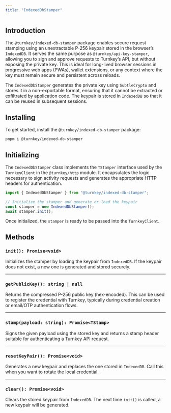 ```yaml
---
title: "IndexedDbStamper"
---
```


## Introduction

The `@turnkey/indexed-db-stamper` package enables secure request stamping using an unextractable P-256 keypair stored in the browser’s `IndexedDB`. It serves the same purpose as `@turnkey/api-key-stamper`, allowing you to sign and approve requests to Turnkey’s API, but without exposing the private key. This is ideal for long-lived browser sessions in progressive web apps (PWAs), wallet extensions, or any context where the key must remain secure and persistent across reloads.

The `IndexedDbStamper` generates the private key using `SubtleCrypto` and stores it in a non-exportable format, ensuring that it cannot be extracted or exfiltrated by application code. The keypair is stored in `IndexedDB` so that it can be reused in subsequent sessions.

## Installing

To get started, install the `@turnkey/indexed-db-stamper` package:

```sh
pnpm i @turnkey/indexed-db-stamper
```

## Initializing

The `IndexedDbStamper` class implements the `TStamper` interface used by the `TurnkeyClient` in the `@turnkey/http` module. It encapsulates the logic necessary to sign activity requests and generates the appropriate HTTP headers for authentication.

```ts
import { IndexedDbStamper } from "@turnkey/indexed-db-stamper";

// Initialize the stamper and generate or load the keypair
const stamper = new IndexedDbStamper();
await stamper.init();
```

Once initialized, the `stamper` is ready to be passed into the `TurnkeyClient`.

## Methods

### `init(): Promise<void>`

Initializes the stamper by loading the keypair from `IndexedDB`. If the keypair does not exist, a new one is generated and stored securely.

---

### `getPublicKey(): string | null`

Returns the compressed P-256 public key (hex-encoded). This can be used to register the credential with Turnkey, typically during credential creation or email/OTP authentication flows.

---

### `stamp(payload: string): Promise<TStamp>`

Signs the given payload using the stored key and returns a stamp header suitable for authenticating a Turnkey API request.

---

### `resetKeyPair(): Promise<void>`

Generates a new keypair and replaces the one stored in `IndexedDB`. Call this when you want to rotate the local credential.

---

### `clear(): Promise<void>`

Clears the stored keypair from `IndexedDB`. The next time `init()` is called, a new keypair will be generated.
